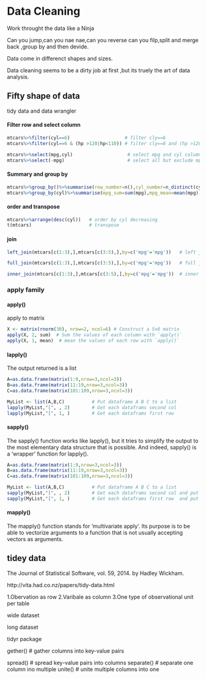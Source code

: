 # Data Cleaning

Work throught the data like a Ninja

Can you jump,can you nae nae,can you reverse can you filp,split and merge back ,group by and then devide.

Data come in differenct shapes and sizes.

Data cleaning seems to be a dirty job at first ,but its truely the art of data analysis.



## Fifty shape of data

tidy data and data wrangler




#### Filter row and select column
```r
mtcars%>%filter(cyl==6)                    # filter cly==6
mtcars%>%filter(cyl==6 & (hp >120|hp<110)) # filter cly==6 and (hp >120 or hp<110)
```

```r
mtcars%>%select(mpg,cyl)                    # select mpg and cyl column
mtcars%>%select(-mpg)                       # select all but exclude mpg
```

#### Summary and group by 

```r
mtcars%>%group_by()%>%summarise(row_number=n(),cyl_number=n_distinct(cyl))   # sum row number and distinct cyl number
mtcars%>%group_by(cyl)%>%summarise(mpg_sum=sum(mpg),mpg_mean=mean(mpg))   # sum mpg and mean mpg for each cyl
```

#### order and transpose

```r
mtcars%>%arrange(desc(cyl))   # order by cyl decreasing
t(mtcars)                     # transpose
```

#### join
```r

left_join(mtcars[c(1:3),],mtcars[c(3:5),],by=c('mpg'='mpg'))   # left join 

full_join(mtcars[c(1:3),],mtcars[c(3:5),],by=c('mpg'='mpg'))   # full join 

inner_join(mtcars[c(1:3),],mtcars[c(3:5),],by=c('mpg'='mpg'))  # inner join 
```


### apply family 

#### apply()

apply to matrix

```r
X <- matrix(rnorm(30), nrow=2, ncol=6) # Construct a 5x6 matrix
apply(X, 2, sum)  # Sum the values of each column with `apply()`  
apply(X, 1, mean)  # mean the values of each row with `apply()` 
```



#### lapply()
The output returned is a list 
```r
A=as.data.frame(matrix(1:9,nrow=3,ncol=3))
B=as.data.frame(matrix(11:19,nrow=3,ncol=3))
C=as.data.frame(matrix(101:109,nrow=3,ncol=3))

MyList <- list(A,B,C)          # Put dataframe A B C to a list 
lapply(MyList,"[", , 2)        # Get each dataframs second col
lapply(MyList,"[", 1, )        # Get each dataframs first row
```


#### sapply()

The sapply() function works like lapply(), but it tries to simplify the output to the most elementary data structure that is possible. And indeed, sapply() is a 'wrapper' function for lapply().

```r
A=as.data.frame(matrix(1:9,nrow=3,ncol=3))
B=as.data.frame(matrix(11:19,nrow=3,ncol=3))
C=as.data.frame(matrix(101:109,nrow=3,ncol=3))

MyList <- list(A,B,C)          # Put dataframe A B C to a list 
sapply(MyList,"[", , 2)        # Get each dataframs second col and put it into a matrix by col
sapply(MyList,"[", 1, )        # Get each dataframs first row  and put it into a matrix by col
```

#### mapply()

The mapply() function stands for 'multivariate apply'. Its purpose is to be able to vectorize arguments to a function that is not usually accepting vectors as arguments.



## tidey data

The Journal of Statistical Software, vol. 59, 2014. by Hadley Wickham.

http://vita.had.co.nz/papers/tidy-data.html

1.Obervation as row
2.Varibale as column
3.One type of observational unit per table

wide dataset

long dataset

tidyr package

gether()  # gather columns into key-value pairs

spread() # spread key-value pairs into columns
separate() # separate one column ino multiple
unite() # unite multiple columns into one















